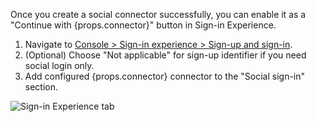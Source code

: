 
Once you create a social connector successfully, you can enable it as a "Continue with {props.connector}" button in Sign-in Experience.

1. Navigate to [Console > Sign-in experience > Sign-up and sign-in](https://cloud.logto.io/to/sign-in-experience/sign-up-and-sign-in).
2. (Optional) Choose "Not applicable" for sign-up identifier if you need social login only.
3. Add configured {props.connector} connector to the "Social sign-in" section.

<img src={sieTabImage} alt="Sign-in Experience tab" />
